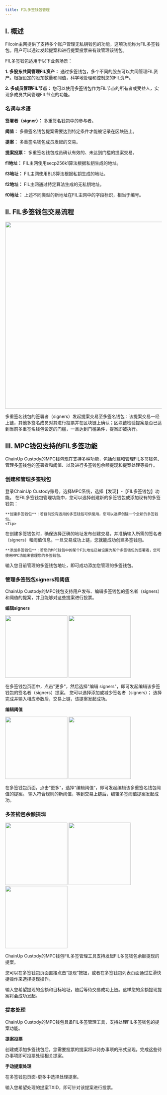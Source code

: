 ---
title: FIL多签钱包管理
---

## I. 概述

Filcoin主网提供了支持多个账户管理无私钥钱包的功能，这项功能称为FIL多签钱包。用户可以通过发起提案和进行提案投票来有效管理该钱包。

FIL多签钱包适用于以下业务场景：

**1. 多股东共同管理FIL资产：** 通过多签钱包，多个不同的股东可以共同管理FIL资产。根据设定的股东数量和阈值，科学地管理和控制您的FIL资产。

**2. 多成员管理FIL节点：** 您可以使用多签钱包作为FIL节点的所有者或受益人，实现多成员共同管理FIL节点的功能。


### 名词与术语

**签署者（signer）：** 多重签名钱包中的参与者。

**阈值：** 多重签名钱包提案需要达到特定条件才能被记录在区块链上。

**提案：** 多重签名钱包成员发起的交易。

**提案投票：** 多重签名钱包成员确认有效的、未达到门槛的提案交易。

**f1地址：** FIL主网使用secp256k1算法根据私钥生成的地址。

**f3地址：** FIL主网使用BLS算法根据私钥生成的地址。

**f2地址：** FIL主网通过特定算法生成的无私钥地址。

**f0地址：** 上述不同类型的新地址在FIL主网中的字段标识，相当于编号。




## II. FIL多签钱包交易流程

<div className="w-full flex items-center justify-center">
    <img src="/images/help-center/mpc-fil-msign1_cn.png" width="600"/>
</div>

多重签名钱包的签署者（signers）发起提案交易至多签名钱包：该提案交易一经上链，其他多签名成员对其进行投票并在区块链上确认；区块链检验提案是否已达到当前多重签名钱包设定的门槛，一旦达到门槛条件，提案即被执行。

## III. MPC钱包支持的FIL多签功能

ChainUp Custody的MPC钱包现在支持多种功能，包括创建和管理FIL多签钱包、管理多签钱包的签署者和阈值、以及进行多签钱包余额提现和提案处理等操作。




### 创建和管理多签钱包

<Steps>
<Step title="打开功能">
    登录ChainUp Custody账号，选择MPC系统，选择【发现】-【FIL多签钱包】功能。
</Step>
<Step title="使用FIL多签钱包功能">
在FIL多签钱包管理功能中，您可以选择创建新的多签钱包或添加现有的多签钱包：

    **创建多签钱包**：若目前没有适用的多签钱包可供使用，您可以选择创建一个全新的多签钱包。
    <Tip> 
在创建多签钱包时，确保选择正确的地址发布创建交易，并准确输入所需的签名者（signers）和阈值信息。一旦交易成功上链，您就能成功创建多签钱包。
</Tip>

    **添加多签钱包**：若您的MPC钱包中的某个FIL地址已被设置为某个多签钱包的签署者，您可使用MPC功能来管理您的多签钱包。
 <Tip> 
输入您目前管理的多签钱包地址，即可成功添加您管理的多签钱包。
</Tip>

</Step>
</Steps>



### 管理多签钱包signers和阈值

ChainUp Custody的MPC钱包支持用户发布、编辑多签钱包的签名者（signers）和阈值的提案，并且能够对这些提案进行投票。



**编辑signers**
<div className="w-full flex items-center justify-center">
    <CardGroup cols={2}>
        <img src="/images/help-center/mpc-fil-msign6_cn.jpg" width="200"/>
        <img src="/images/help-center/mpc-fil-msign7_cn.jpg" width="200"/>
    </CardGroup>
</div>

在多签钱包页面中，点击"更多"，然后选择"编辑 signers"，即可发起编辑该多签钱包的签名者（signers）提案。
您可以选择添加或减少签名者（signers）； 选择完成并输入相应参数后，交易上链，该提案发起成功。




**编辑阈值**

<div className="w-full flex items-center justify-center">
    <CardGroup cols={2}>
        <img src="/images/help-center/mpc-fil-msign8_cn.jpg" width="200"/>
        <img src="/images/help-center/mpc-fil-msign9_cn.jpg" width="200"/>
    </CardGroup>
</div>

在多签钱包页面，点击“更多”，选择“编辑阈值”，即可发起编辑该多重签名钱包阈值的提案。
输入符合规则的新阈值，等到交易上链后，编辑多签阈值提案发起成功。




### 多签钱包余额提现


<div className="w-full flex items-center justify-center">
    <CardGroup cols={3}>
        <img src="/images/help-center/mpc-fil-msign10_cn.jpg" width="200"/>
        <img src="/images/help-center/mpc-fil-msign11_cn.jpg" width="200"/>
        <img src="/images/help-center/mpc-fil-msign12_cn.jpg" width="200"/>
    </CardGroup>
</div>

ChainUp Custody的MPC钱包FIL多签管理工具支持发起FIL多签钱包余额提现的提案。

您可以在多签钱包页面直接点击“提现”按钮，或者在多签钱包列表页面通过左滑快捷操作来选择提现操作。

输入您希望提现的金额和目标地址，随后等待交易成功上链。这样您的余额提现提案将会成功发起。






### 提案处理

ChainUp Custody的MPC钱包具备FIL多签管理工具，支持处理FIL多签钱包的提案功能。




**提案投票**

创建或添加多签钱包后，您需要投票的提案将以待办事项的形式呈现。完成这些待办事项即可投票处理相关提案。




**手动提案处理**

在多签钱包页面-更多中选择处理提案。

输入您希望处理的提案TXID，即可针对该提案进行投票。



